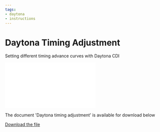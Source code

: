 ```yaml
---
tags:
- daytona
- instructions
---
```



# Daytona Timing Adjustment

Setting different timing advance curves with Daytona CDI

<div style={{ position: 'relative', paddingBottom: '141.4%', height: 0, overflow: 'hidden', maxWidth: '100%', background: '#f0f0f0' }}>
  <iframe
    src="/file/DaytonaTiming.pdf#toolbar=0&navpanes=0&scrollbar=0"
    style={{ position: 'absolute', top: 0, left: 0, width: '100%', height: '100%' }}
    frameBorder="0"
    scrolling="no">
  </iframe>
</div>

The document 'Daytona timing adjustment' is available for download below

[Download the file](../../../static/file/DaytonaTiming.pdf)
